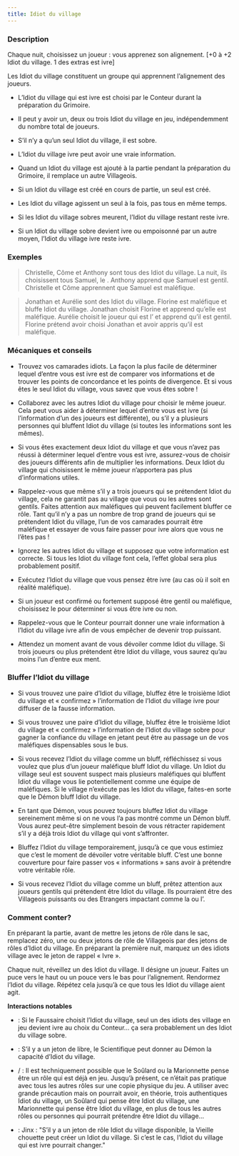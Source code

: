 ```yaml
---
title: Idiot du village
---
```



<Role IDIOT_DU_VILLAGE header />

### Description

Chaque nuit, choisissez un joueur : vous apprenez son alignement. [+0 à +2 Idiot du village. 1 des extras est ivre]

Les Idiot du village constituent un groupe qui apprennent l’alignement des joueurs.

-	L’Idiot du village qui est ivre est choisi par le Conteur durant la préparation du Grimoire.

-	Il peut y avoir un, deux ou trois Idiot du village en jeu, indépendemment du nombre total de joueurs.

-	S’il n’y a qu’un seul Idiot du village, il est sobre.

-	L’Idiot du village ivre peut avoir une vraie information.

-	Quand un Idiot du village est ajouté à la partie pendant la préparation du Grimoire, il remplace un autre Villageois.

-	Si un Idiot du village est créé en cours de partie, un seul est créé.

-	Les Idiot du village agissent un seul à la fois, pas tous en même temps.

-	Si les Idiot du village sobres meurent, l’Idiot du village restant reste ivre.

-	Si un Idiot du village sobre devient ivre ou empoisonné par un autre moyen, l’Idiot du village ivre reste ivre.

### Exemples  

> Christelle, Côme et Anthony sont tous des Idiot du village. La nuit, ils choisissent tous Samuel, le <Role KAZALI />. Anthony apprend que Samuel est gentil. Christelle et Côme apprennent que Samuel est maléfique.

> Jonathan et Aurélie sont des Idiot du village. Florine est maléfique et bluffe Idiot du village. Jonathan choisit Florine et apprend qu’elle est maléfique. Aurélie choisit le joueur qui est l’<Role HERETIQUE /> et apprend qu’il est gentil. Florine prétend avoir choisi Jonathan et avoir appris qu’il est maléfique.

### Mécaniques et conseils

- Trouvez vos camarades idiots. La façon la plus facile de déterminer lequel d’entre vous est ivre est de comparer vos informations et de trouver les points de concordance et les points de divergence. Et si vous êtes le seul Idiot du village, vous savez que vous êtes sobre !

- Collaborez avec les autres Idiot du village pour choisir le même joueur. Cela peut vous aider à déterminer lequel d’entre vous est ivre (si l’information d’un des joueurs est différente), ou s’il y a plusieurs personnes qui bluffent Idiot du village (si toutes les informations sont les mêmes).

- Si vous êtes exactement deux Idiot du village et que vous n’avez pas réussi à déterminer lequel d’entre vous est ivre, assurez-vous de choisir des joueurs différents afin de multiplier les informations. Deux Idiot du village qui choisissent le même joueur n’apportera pas plus d’informations utiles. 

- Rappelez-vous que même s’il y a trois joueurs qui se prétendent Idiot du village, cela ne garantit pas au village que vous ou les autres sont gentils. Faites attention aux maléfiques qui peuvent facilement bluffer ce rôle. Tant qu’il n’y a pas un nombre de trop grand de joueurs qui se prétendent Idiot du village, l’un de vos camarades pourrait être maléfique et essayer de vous faire passer pour ivre alors que vous ne l’êtes pas !

- Ignorez les autres Idiot du village et supposez que votre information est correcte. Si tous les Idiot du village font cela, l’effet global sera plus probablement positif.

- Exécutez l’Idiot du village que vous pensez être ivre (au cas où il soit en réalité maléfique).

- Si un joueur est confirmé ou fortement supposé être gentil ou maléfique, choisissez le pour déterminer si vous être ivre ou non.

- Rappelez-vous que le Conteur pourrait donner une vraie information à l’Idiot du village ivre afin de vous empêcher de devenir trop puissant.

- Attendez un moment avant de vous dévoiler comme Idiot du village. Si trois joueurs ou plus prétendent être Idiot du village, vous saurez qu’au moins l’un d’entre eux ment.

### Bluffer l’Idiot du village

- Si vous trouvez une paire d’Idiot du village, bluffez être le troisième Idiot du village et « confirmez » l’information de l’Idiot du village ivre pour diffuser de la fausse information.

- Si vous trouvez une paire d’Idiot du village, bluffez être le troisième Idiot du village et « confirmez » l’information de l’Idiot du village sobre pour gagner la confiance du village en jetant peut être au passage un de vos maléfiques dispensables sous le bus.

- Si vous recevez l’Idiot du village comme un bluff, réfléchissez si vous voulez que plus d’un joueur maléfique bluff Idiot du village. Un Idiot du village seul est souvent suspect mais plusieurs maléfiques qui bluffent Idiot du village vous lie potentiellement comme une équipe de maléfiques. Si le village n’exécute pas les Idiot du village, faites-en sorte que le Démon bluff Idiot du village.

- En tant que Démon, vous pouvez toujours bluffez Idiot du village sereinement même si on ne vous l’a pas montré comme un Démon bluff. Vous aurez peut-être simplement besoin de vous rétracter rapidement s’il y a déjà trois Idiot du village qui vont s’affronter.

- Bluffez l’Idiot du village temporairement, jusqu’à ce que vous estimiez que c’est le moment de dévoiler votre véritable bluff. C’est une bonne couverture pour faire passer vos « informations » sans avoir à prétendre votre véritable rôle.

- Si vous recevez l’Idiot du village comme un bluff, prêtez attention aux joueurs gentils qui prétendent être Idiot du village. Ils pourraient être des Villageois puissants ou des Etrangers impactant comme la <Role DEMOISELLE /> ou l’<Role HERETIQUE />. 

### Comment conter?

En préparant la partie, avant de mettre les jetons de rôle dans le sac, remplacez zéro, une ou deux jetons de rôle de Villageois par des jetons de rôles d’Idiot du village. En préparant la première nuit, marquez un des idiots village avec le jeton de rappel « Ivre ».

Chaque nuit, réveillez un des Idiot du village. Il désigne un joueur. Faites un puce vers le haut ou un pouce vers le bas pour l’alignement. Rendormez l’Idiot du village. Répétez cela jusqu’à ce que tous les Idiot du village aient agit. 

**Interactions notables**

- <Role FAUSSAIRE /> : Si le Faussaire choisit l’Idiot du village, seul un des idiots des village en jeu devient ivre au choix du Conteur… ça sera probablement un des Idiot du village sobre.

- <Role SCIENTIFIQUE /> : S’il y a un jeton de libre, le Scientifique peut donner au Démon la capacité d’Idiot du village.

- <Role SOULARD /> / <Role MARIONNETTE /> : Il est techniquement possible que le Soûlard ou la Marionnette pense être un rôle qui est déjà en jeu. Jusqu’à présent, ce n’était pas pratique avec tous les autres rôles sur une copie physique du jeu. A utiliser avec grande précaution mais on pourrait avoir, en théorie, trois authentiques Idiot du village, un Soûlard qui pense être Idiot du village, une Marionnette qui pense être Idiot du village, en plus de tous les autres rôles ou personnes qui pourrait prétendre être Idiot du village…

- <Role VIEILLE_CHOUETTE /> : Jinx : "S’il y a un jeton de rôle Idiot du village disponible, la Vieille chouette peut créer un Idiot du village. Si c’est le cas, l’Idiot du village qui est ivre pourrait changer."